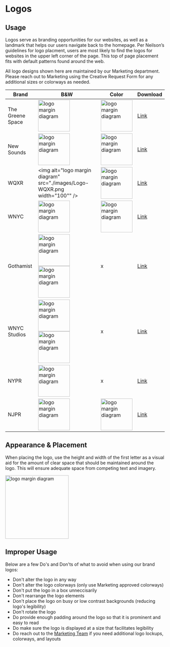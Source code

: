
<Meta title="Components/Atoms/Logos" />



# Logos

  
## Usage

Logos serve as branding opportunities for our websites, as well as a landmark that helps our users navigate back to the homepage. Per Neilson’s guidelines for logo placment, users are most likely to find the logos for websites in the upper left corner of the page. This top of page placement fits with default patterns found around the web. 

All logo designs shown here are maintained by our Marketing department. Please reach out to Marketing using the Creative Request Form for any additional sizes or colorways as needed.

| Brand | B&W | Color | Download |
|--|--|--|--|
| The Greene Space |  <img alt="logo margin diagram" src="./images/Logo-TGS.png" width="100" /> | <img alt="logo margin diagram" src="./images/Logo-TGS-Color.png" width="100" /> | [Link](https://www.dropbox.com/home/Digital%20Team%20Folder/Logos/Greenspace) |
| New Sounds | <img alt="logo margin diagram" src="./images/Logo-NewSounds.png" width="100" /> | <img alt="logo margin diagram" src="./images/Logo-NewSounds-Color.png" width="100" /> | [Link](https://www.dropbox.com/home/Digital%20Team%20Folder/brands%20%26%20projects/WQXR/Main/New%20Sounds/Logos) |
| WQXR | <img alt="logo margin diagram" src="./images/Logo-WQXR.png width="100"" /> | <img alt="logo margin diagram" src="./images/Logo-WQXR-Color.png" width="100" /> | [Link](https://www.dropbox.com/home/Digital%20Team%20Folder/Logos/WQXR) |
| WNYC | <img alt="logo margin diagram" src="./images/Logo-WNYC.png" width="100" /> | <img alt="logo margin diagram" src="./images/Logo-WNYC-Color.png" width="100" /> | [Link](https://www.dropbox.com/home/Digital%20Team%20Folder/Logos/WNYC) |
| Gothamist | <img alt="logo margin diagram" src="./images/Logo-Gothamist-Square.png" width="100" /> <img alt="logo margin diagram" src="./images/Logo-Gothamist-Horizontal.png" width="100" /> | x | [Link](https://www.dropbox.com/home/Digital%20Team%20Folder/Logos/Gothamist_network) |
| WNYC Studios | <img alt="logo margin diagram" src="./images/Logo-WNYC Studios Square.png" width="100" /> <img alt="logo margin diagram" src="./images/Logo-WNYC Studios Horizontal.png" width="100" /> | x | [Link](https://www.dropbox.com/home/Digital%20Team%20Folder/Logos/WNYC%20Studios) |
| NYPR | <img alt="logo margin diagram" src="./images/Logo-NYPR.png" width="100" /> | x | [Link](https://www.dropbox.com/home/Digital%20Team%20Folder/Logos/NYPR) |
| NJPR | <img alt="logo margin diagram" src="./images/Logo-NJPR.png" width="100" /> | <img alt="logo margin diagram" src="./images/Logo-NJPR-Color.png" width="100" /> | [Link](https://www.dropbox.com/home/Digital%20Team%20Folder/Logos/NJPR) |

## Appearance & Placement

When placing the logo, use the height and width of the first letter as a visual aid for the amount of clear space that should be maintained around the logo. This
will ensure adequate space from competing text and imagery. 

<img alt="logo margin diagram" src="./images/Logo-Appearance.png" width="200" />

## Improper Usage

Below are a few Do's and Don'ts of what to avoid when using our brand logos:

* Don't alter the logo in any way
* Don't alter the logo colorways (only use Marketing approved colorways)
* Don't put the logo in a box unneccisarily 
* Don't rearrange the logo elements
* Don't place the logo on busy or low contrast backgrounds (reducing logo's legibility)
* Don't rotate the logo
* Do provide enough padding around the logo so that it is prominent and easy to read
* Do make sure the logo is displayed at a size that facilitates legibility
* Do reach out to the [Marketing Team](https://docs.google.com/forms/d/e/1FAIpQLSe5tH-ENGRqjFn8Za3amlHpBWVkgvKRtl8HmK3a3c-2Ic47QA/viewform) if you need additional logo lockups, colorways, and layouts

